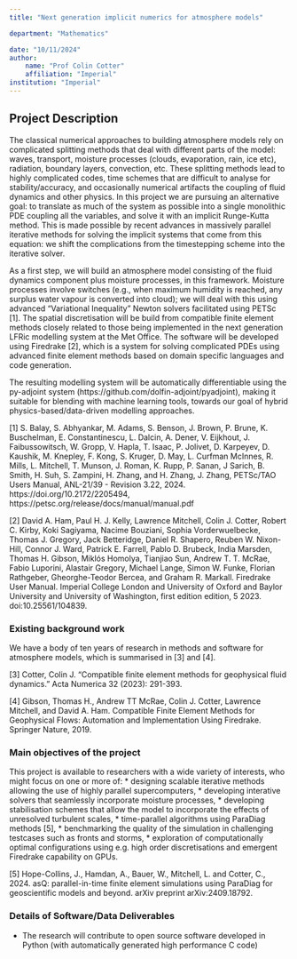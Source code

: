 ```yaml
---
title: "Next generation implicit numerics for atmosphere models"

department: "Mathematics"

date: "10/11/2024"
author: 
    name: "Prof Colin Cotter"
    affiliation: "Imperial"
institution: "Imperial"
---
```

## Project Description

The classical numerical approaches to building atmosphere models rely
on complicated splitting methods that deal with different parts of the
model: waves, transport, moisture processes (clouds, evaporation,
rain, ice etc), radiation, boundary layers, convection, etc. These
splitting methods lead to highly complicated codes, time schemes that
are difficult to analyse for stability/accuracy, and occasionally
numerical artifacts the coupling of fluid dynamics and other physics.
In this project we are pursuing an alternative goal: to translate as
much of the system as possible into a single monolithic PDE coupling
all the variables, and solve it with an implicit Runge-Kutta method.
This is made possible by recent advances in massively parallel
iterative methods for solving the implicit systems that come from this
equation: we shift the complications from the timestepping scheme into
the iterative solver.

As a first step, we will build an atmosphere model consisting of the
fluid dynamics component plus moisture processes, in this framework.
Moisture processes involve switches (e.g., when maximum humidity is
reached, any surplus water vapour is converted into cloud); we will
deal with this using advanced "Variational Inequality" Newton solvers
facilitated using PETSc [1].  The spatial discretisation will be build
from compatible finite element methods closely related to those being
implemented in the next generation LFRic modelling system at the Met
Office. The software will be developed using Firedrake [2], which is a
system for solving complicated PDEs using advanced finite element
methods based on domain specific languages and code generation.

The resulting modelling system will be automatically differentiable
using the py-adjoint system
(https://github.com/dolfin-adjoint/pyadjoint), making it suitable for
blending with machine learning tools, towards our goal of hybrid
physics-based/data-driven modelling approaches.


[1] S. Balay, S. Abhyankar, M. Adams, S. Benson, J. Brown, P. Brune,
K. Buschelman, E. Constantinescu, L. Dalcin, A. Dener, V. Eijkhout,
J. Faibussowitsch, W. Gropp, V. Hapla, T. Isaac, P. Jolivet,
D. Karpeyev, D. Kaushik, M. Knepley, F. Kong, S. Kruger, D. May,
L. Curfman McInnes, R. Mills, L. Mitchell, T. Munson, J. Roman,
K. Rupp, P. Sanan, J Sarich, B. Smith, H. Suh, S. Zampini, H. Zhang,
and H. Zhang, J. Zhang, PETSc/TAO Users Manual, ANL-21/39 - Revision
3.22, 2024. https://doi.org/10.2172/2205494,
https://petsc.org/release/docs/manual/manual.pdf

[2] David A. Ham, Paul H. J. Kelly, Lawrence Mitchell, Colin
J. Cotter, Robert C. Kirby, Koki Sagiyama, Nacime Bouziani, Sophia
Vorderwuelbecke, Thomas J. Gregory, Jack Betteridge, Daniel
R. Shapero, Reuben W. Nixon-Hill, Connor J. Ward, Patrick E. Farrell,
Pablo D. Brubeck, India Marsden, Thomas H. Gibson, Miklós Homolya,
Tianjiao Sun, Andrew T. T. McRae, Fabio Luporini, Alastair Gregory,
Michael Lange, Simon W. Funke, Florian Rathgeber, Gheorghe-Teodor
Bercea, and Graham R. Markall. Firedrake User Manual. Imperial College
London and University of Oxford and Baylor University and University
of Washington, first edition edition, 5 2023. doi:10.25561/104839.

### Existing background work

We have a body of ten years of research in methods and software
for atmosphere models, which is summarised in [3] and [4].

[3] Cotter, Colin J. "Compatible finite element methods for
geophysical fluid dynamics." Acta Numerica 32 (2023): 291-393.

[4] Gibson, Thomas H., Andrew TT McRae, Colin J. Cotter, Lawrence
Mitchell, and David A. Ham. Compatible Finite Element Methods for
Geophysical Flows: Automation and Implementation Using
Firedrake. Springer Nature, 2019.

### Main objectives of the project

This project is available to researchers with a wide variety
of interests, who might focus on one or more of:
* designing scalable iterative methods allowing the use of highly parallel
supercomputers,
* developing interative solvers that seamlessly incorporate moisture
processes,
* developing stabilisation schemes that allow the model to incorporate
the effects of unresolved turbulent scales,
* time-parallel algorithms using ParaDiag methods [5],
* benchmarking the quality of the simulation in challenging testcases
  such as fronts and storms,
* exploration of computationally optimal configurations using e.g.
high order discretisations and emergent Firedrake capability on GPUs.

[5] Hope-Collins, J., Hamdan, A., Bauer, W., Mitchell, L. and Cotter,
C., 2024. asQ: parallel-in-time finite element simulations using
ParaDiag for geoscientific models and beyond. arXiv preprint
arXiv:2409.18792.


### Details of Software/Data Deliverables

* The research will contribute to open source software developed
in Python (with automatically generated high performance C code)